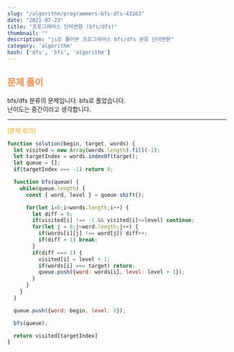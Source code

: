 ```yaml
---
slug: "/algorithm/programmers-bfs-dfs-43163"
date: "2021-07-23"
title: "프로그래머스 단어변환 (bfs/dfs)"
thumbnail: ""
description: "js로 풀어본 프로그래머스 bfs/dfs 분류 단어변환"
category: 'algorithm'
hash: ['dfs', 'bfs', 'algorithm']
---
```


## <div style="color: #FE8B44">문제 풀이</div>

bfs/dfs 분류의 문제입니다. bfs로 풀었습니다. <br/>
난이도는 중간이라고 생각합니다.

---
<a href="https://programmers.co.kr/learn/courses/30/lessons/43163"
style="color: orange;text-decoration: none;">
[문제 링크]
</a>

```javascript
function solution(begin, target, words) {
  let visited = new Array(words.length).fill(-1);
  let targetIndex = words.indexOf(target);
  let queue = [];
  if(targetIndex === -1) return 0;

  function bfs(queue) {
    while(queue.length) {
      const { word, level } = queue.shift();

      for(let i=0;i<words.length;i++) {
        let diff = 0;
        if(visited[i] !== -1 && visited[i]<=level) continue;
        for(let j = 0;j<word.length;j++) {
          if(words[i][j] !== word[j]) diff++;
          if(diff > 1) break;
        }
        if(diff === 1) {
          visited[i] = level + 1;
          if(words[i] === target) return;
          queue.push({word: words[i], level: level + 1});
        }
      }
    }
  }

  queue.push({word: begin, level: 0});

  bfs(queue);

  return visited[targetIndex]
}
```
